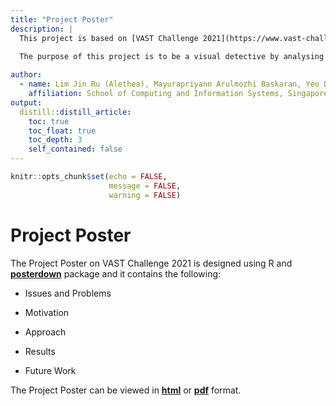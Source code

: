 ```yaml
---
title: "Project Poster"
description: |
  This project is based on [VAST Challenge 2021](https://www.vast-challenge.github.io/2021/).
    
  The purpose of this project is to be a visual detective by analysing the issues through visual representations.

author:
  - name: Lim Jin Ru (Alethea), Mayurapriyann Arulmozhi Baskaran, Yeo Ding Run (Darius) 
    affiliation: School of Computing and Information Systems, Singapore Management University
output:
  distill::distill_article:
    toc: true
    toc_float: true
    toc_depth: 3
    self_contained: false
---
```


```r
knitr::opts_chunk$set(echo = FALSE,
                      message = FALSE,
                      warning = FALSE)
```

# Project Poster

The Project Poster on VAST Challenge 2021 is designed using R and **[posterdown](https://github.com/brentthorne/posterdown/wiki)** package and it contains the following:

* Issues and Problems

* Motivation

* Approach

* Results

* Future Work

The Project Poster can be viewed in **[html](poster.html)** or **[pdf](PosterDoc/Poster.pdf)** format.